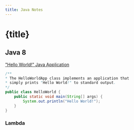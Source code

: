 ```yaml
---
title: Java Notes
---
```


# {title}

## Java 8

<a href="https://docs.oracle.com/javase/tutorial/getStarted/application/index.html">"Hello World!" Java Application<a/>

```java
/**
* The HelloWorldApp class implements an application that
* simply prints "Hello World!" to standard output.
*/
public class HelloWorld {
    public static void main(String[] args) {
        System.out.println("Hello World!");
    }
}
```

### Lambda
